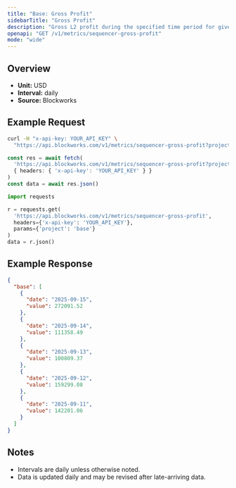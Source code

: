 ```yaml
---
title: "Base: Gross Profit"
sidebarTitle: "Gross Profit"
description: "Gross L2 profit during the specified time period for given blockchain."
openapi: "GET /v1/metrics/sequencer-gross-profit"
mode: "wide"
---
```


## Overview

- **Unit:** USD
- **Interval:** daily
- **Source:** Blockworks

## Example Request

<CodeGroup>

```bash cURL
curl -H "x-api-key: YOUR_API_KEY" \
  "https://api.blockworks.com/v1/metrics/sequencer-gross-profit?project=base"
```

```typescript TypeScript
const res = await fetch(
  'https://api.blockworks.com/v1/metrics/sequencer-gross-profit?project=base',
  { headers: { 'x-api-key': 'YOUR_API_KEY' } }
)
const data = await res.json()
```

```python Python
import requests

r = requests.get(
  'https://api.blockworks.com/v1/metrics/sequencer-gross-profit',
  headers={'x-api-key': 'YOUR_API_KEY'},
  params={'project': 'base'}
)
data = r.json()
```

</CodeGroup>

## Example Response

```json
{
  "base": [
    {
      "date": "2025-09-15",
      "value": 272091.52
    },
    {
      "date": "2025-09-14",
      "value": 111358.49
    },
    {
      "date": "2025-09-13",
      "value": 100809.37
    },
    {
      "date": "2025-09-12",
      "value": 159299.08
    },
    {
      "date": "2025-09-11",
      "value": 142201.06
    }
  ]
}
```

## Notes
- Intervals are daily unless otherwise noted.
- Data is updated daily and may be revised after late-arriving data.